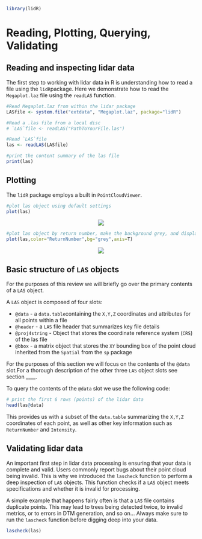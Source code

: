 ```r
library(lidR)
```

# Reading, Plotting, Querying, Validating {-#my-section}

## Reading and inspecting lidar data {-#my-section}

The first step to working with lidar data in R is understanding how to read a file using the `lidR`package. Here we demonstrate how to read the `Megaplot.laz` file using the `readLAS` function.

```r
#Read Megaplot.laz from within the lidar package
LASfile <- system.file("extdata", "Megaplot.laz", package="lidR")

#Read a .las file from a local disc
# `LAS`file <- readLAS("PathToYourFile.las")

#Read `LAS`file
las <- readLAS(LASfile)

#print the content summary of the las file
print(las)
```

## Plotting {-#my-section}

The `lidR` package employs a built in `PointCloudViewer`.

```r
#plot las object using default settings
plot(las)
```

<center>

![](images/plot_standard.png)

</center>


```r
#plot las object by return number, make the background grey, and display XYZ axis
plot(las,color="ReturnNumber",bg="grey",axis=T)
```

<center>

![](images/plot_returnnum.png)

</center>

## Basic structure of `LAS` objects {-#my-section}

For the purposes of this review we will briefly go over the primary contents of a `LAS` object. 

A `LAS` object is composed of four slots: 

* `@data`  - a `data.table`containing the `X,Y,Z` coordinates and attributes for all points within a file
* `@header` - a `LAS` file header that summarizes key file details
* `@proj4string` - Object that stores the coordinate reference system (`CRS`) of the las file
* `@bbox` - a matrix object that stores the `XY` bounding box of the point cloud inherited from the `Spatial` from the `sp` package

For the purposes of this section we will focus on the contents of the `@data` slot.For a thorough description of the other three `LAS` object slots see section ____. 

To query the contents of the `@data` slot we use the following code:

```r
# print the first 6 rows (points) of the lidar data
head(las@data)

```

This provides us with a subset of the `data.table` summarizing the `X,Y,Z` coordinates of each point, as well as other key information such as `ReturnNumber` and `Intensity`.

## Validating lidar data {-#my-section}

An important first step in lidar data processing is ensuring that your data is complete and valid. Users commonly report bugs about their point cloud being invalid. This is why we introduced the `lascheck` function to perform a deep inspection of `LAS` objects. This function checks if a `LAS` object meets specifications and whether it is invalid for processing. 

A simple example that happens fairly often is that a `LAS` file contains duplicate points. This may lead to trees being detected twice, to invalid metrics, or to errors in DTM generation, and so on… Always make sure to run the `lascheck` function before digging deep into your data.

```r
lascheck(las)
```

